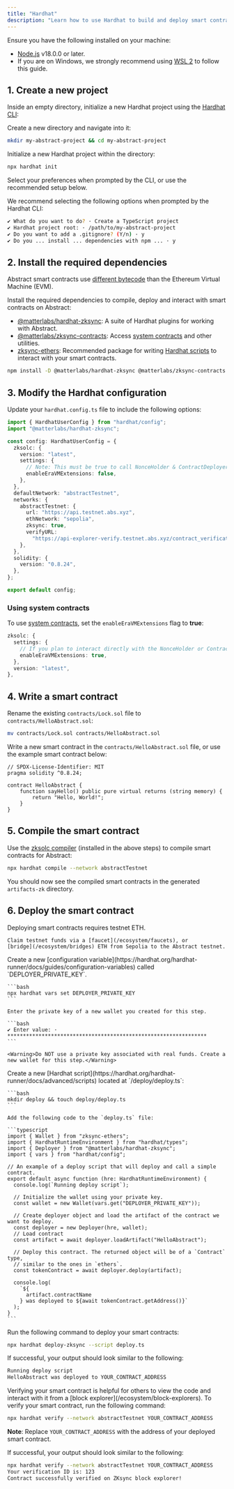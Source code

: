 ```yaml
---
title: "Hardhat"
description: "Learn how to use Hardhat to build and deploy smart contracts on Abstract."
---
```


<Accordion title="Prerequisites">
  Ensure you have the following installed on your machine:

- [Node.js](https://nodejs.org/en/download/) v18.0.0 or later.
- If you are on Windows, we strongly recommend using [WSL 2](https://learn.microsoft.com/en-us/windows/wsl/about) to follow this guide.

</Accordion>

## 1. Create a new project

Inside an empty directory, initialize a new Hardhat project using
the [Hardhat CLI](https://hardhat.org/getting-started/):

Create a new directory and navigate into it:

```bash
mkdir my-abstract-project && cd my-abstract-project
```

Initialize a new Hardhat project within the directory:

```bash
npx hardhat init
```

Select your preferences when prompted by the CLI, or use the recommended setup below.

<Accordion title="Recommended Hardhat setup">
  We recommend selecting the following options when prompted by the Hardhat CLI:

```bash
✔ What do you want to do? · Create a TypeScript project
✔ Hardhat project root: · /path/to/my-abstract-project
✔ Do you want to add a .gitignore? (Y/n) · y
✔ Do you ... install ... dependencies with npm ... · y
```

</Accordion>

## 2. Install the required dependencies

Abstract smart contracts use [different bytecode](/how-abstract-works/evm-differences/overview)
than the Ethereum Virtual Machine (EVM).

Install the required dependencies to compile, deploy and interact with smart contracts on Abstract:

- [@matterlabs/hardhat-zksync](https://docs.zksync.io/build/tooling/hardhat/hardhat-zksync):
  A suite of Hardhat plugins for working with Abstract.
- [@matterlabs/zksync-contracts](https://docs.zksync.io/build/tooling/hardhat/hardhat-zksync#zksync-contracts):
  Access [system contracts](/how-abstract-works/system-contracts/overview) and other utilities.
- [zksync-ethers](/build-on-abstract/applications/ethers):
  Recommended package for writing [Hardhat scripts](https://hardhat.org/hardhat-runner/docs/advanced/scripts)
  to interact with your smart contracts.

```bash
npm install -D @matterlabs/hardhat-zksync @matterlabs/zksync-contracts zksync-ethers@6 ethers@6
```

## 3. Modify the Hardhat configuration

Update your `hardhat.config.ts` file to include the following options:

```typescript
import { HardhatUserConfig } from "hardhat/config";
import "@matterlabs/hardhat-zksync";

const config: HardhatUserConfig = {
  zksolc: {
    version: "latest",
    settings: {
      // Note: This must be true to call NonceHolder & ContractDeployer system contracts
      enableEraVMExtensions: false,
    },
  },
  defaultNetwork: "abstractTestnet",
  networks: {
    abstractTestnet: {
      url: "https://api.testnet.abs.xyz",
      ethNetwork: "sepolia",
      zksync: true,
      verifyURL:
        "https://api-explorer-verify.testnet.abs.xyz/contract_verification",
    },
  },
  solidity: {
    version: "0.8.24",
  },
};

export default config;
```

### Using system contracts

To use [system contracts](/how-abstract-works/system-contracts/overview),
set the `enableEraVMExtensions` flag to **true**:

```typescript
zksolc: {
  settings: {
    // If you plan to interact directly with the NonceHolder or ContractDeployer system contracts
    enableEraVMExtensions: true,
  },
  version: "latest",
},
```

## 4. Write a smart contract

Rename the existing `contracts/Lock.sol` file to `contracts/HelloAbstract.sol`:

```bash
mv contracts/Lock.sol contracts/HelloAbstract.sol
```

Write a new smart contract in the `contracts/HelloAbstract.sol` file, or use the example smart contract below:

```solidity
// SPDX-License-Identifier: MIT
pragma solidity ^0.8.24;

contract HelloAbstract {
    function sayHello() public pure virtual returns (string memory) {
        return "Hello, World!";
    }
}
```

## 5. Compile the smart contract

Use the [zksolc compiler](https://docs.zksync.io/zk-stack/components/compiler/toolchain/solidity)
(installed in the above steps) to compile smart contracts for Abstract:

```bash
npx hardhat compile --network abstractTestnet
```

You should now see the compiled smart contracts in the generated `artifacts-zk` directory.

## 6. Deploy the smart contract

<Steps>
  <Step title="Get testnet funds" icon="wallet">
    Deploying smart contracts requires testnet ETH.

    Claim testnet funds via a [faucet](/ecosystem/faucets), or
    [bridge](/ecosystem/bridges) ETH from Sepolia to the Abstract testnet.

  </Step>

  <Step title="Add your private key" icon="key">
    Create a new [configuration variable](https://hardhat.org/hardhat-runner/docs/guides/configuration-variables) 
    called `DEPLOYER_PRIVATE_KEY`.

    ```bash
    npx hardhat vars set DEPLOYER_PRIVATE_KEY
    ```

    Enter the private key of a new wallet you created for this step.

    ```bash
    ✔ Enter value: · ****************************************************************
    ```

    <Warning>Do NOT use a private key associated with real funds. Create a new wallet for this step.</Warning>

  </Step>

  <Step title="Write the deployment script" icon="code">    
    Create a new [Hardhat script](https://hardhat.org/hardhat-runner/docs/advanced/scripts) located at `/deploy/deploy.ts`:

    ```bash
    mkdir deploy && touch deploy/deploy.ts
    ```

    Add the following code to the `deploy.ts` file:

    ```typescript
    import { Wallet } from "zksync-ethers";
    import { HardhatRuntimeEnvironment } from "hardhat/types";
    import { Deployer } from "@matterlabs/hardhat-zksync";
    import { vars } from "hardhat/config";

    // An example of a deploy script that will deploy and call a simple contract.
    export default async function (hre: HardhatRuntimeEnvironment) {
      console.log(`Running deploy script`);

      // Initialize the wallet using your private key.
      const wallet = new Wallet(vars.get("DEPLOYER_PRIVATE_KEY"));

      // Create deployer object and load the artifact of the contract we want to deploy.
      const deployer = new Deployer(hre, wallet);
      // Load contract
      const artifact = await deployer.loadArtifact("HelloAbstract");

      // Deploy this contract. The returned object will be of a `Contract` type,
      // similar to the ones in `ethers`.
      const tokenContract = await deployer.deploy(artifact);

      console.log(
        `${
          artifact.contractName
        } was deployed to ${await tokenContract.getAddress()}`
      );
    }
    ```

  </Step>
  <Step title="Deploy your smart contract" icon="rocket">

Run the following command to deploy your smart contracts:

```bash
npx hardhat deploy-zksync --script deploy.ts
```

If successful, your output should look similar to the following:

```bash
Running deploy script
HelloAbstract was deployed to YOUR_CONTRACT_ADDRESS
```

  </Step>
  <Step title="Verify your smart contract on the block explorer" icon="check">
  Verifying your smart contract is helpful for others to view the code and 
  interact with it from a [block explorer](/ecosystem/block-explorers).
To verify your smart contract, run the following command:

```bash
npx hardhat verify --network abstractTestnet YOUR_CONTRACT_ADDRESS
```

**Note**: Replace `YOUR_CONTRACT_ADDRESS` with the address of your deployed smart contract.

If successful, your output should look similar to the following:

```bash
npx hardhat verify --network abstractTestnet YOUR_CONTRACT_ADDRESS
Your verification ID is: 123
Contract successfully verified on ZKsync block explorer!
```

  </Step>
</Steps>
